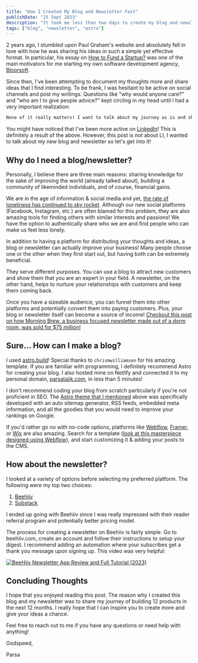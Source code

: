```yaml
---
title: "How I Created My Blog and Newsletter Fast"
publishDate: "25 Sept 2023"
description: "It took me less than two days to create my blog and newsletter. Here's how I did it."
tags: ["blog", "newsletter", "astro"]
---
```

2 years ago, I stumbled upon Paul Graham's website and absolutely fell in love with how he was sharing his ideas in such a simple yet effective format. In particular, his essay on [How to Fund a Startup?](http://www.paulgraham.com/startupfunding.html) was one of the main motivators for me starting my own software development agency, [Bloorsoft](https://bloorsoft.com).

Since then, I've been attempting to document my thoughts more and share ideas that I find interesting. To be frank, I was hesitant to be active on social channels and post my writings. Questions like "why would anyone care?" and "who am I to give people advice?" kept circling in my head until I had a very important realization: 

```txt
None of it really matters! I want to talk about my journey as is and share my learnings. Maybe it'll help others on the same path to avoid my mistakes and fast track their growth.
```

You might have noticed that I've been more active on [LinkedIn](https://www.linkedin.com/in/tajikparsa/)! This is definitely a result of the above. However, this post is not about LI, I wanted to talk about my new blog and newsletter so let's get into it!

## Why do I need a blog/newsletter?

Personally, I believe there are three main reasons: sharing knowledge for the sake of improving the world (already talked about), building a community of likeminded individuals, and of course, financial gains.

We are in the age of information & social media and yet, [the rate of loneliness has continued to sky rocket](https://www150.statcan.gc.ca/n1/daily-quotidien/211124/dq211124e-eng.htm). Although our new social platforms (Facebook, Instagram, etc.) are often blamed for this problem, they are also amazing tools for finding others with similar interests and passions! We have the option to authentically share who we are and find people who can make us feel less lonely.

In addition to having a platform for distributing your thoughts and ideas, a blog or newsletter can actually improve your business! Many people choose one or the other when they first start out, but having both can be extremely beneficial.

They serve different purposes. You can use a blog to attract new customers and show them that you are an expert in your field. A newsletter, on the other hand, helps to nurture your relationships with customers and keep them coming back.

Once you have a sizeable audience, you can funnel them into other platforms and potentially convert them into paying customers. Plus, your blog or newsletter itself can become a source of income! [Checkout this post on how Morning Brew, a business focused newsletter made out of a dorm room, was sold for $75 million!](https://bettermarketing.pub/how-morning-brew-became-a-75-million-company-in-5-years-f592069ffe64)

## Sure... How can I make a blog?

I used [astro.build](https://astro.build)! Special thanks to `chrismwilliamson` for his amazing template. If you are familiar with programming, I definitely recommend Astro for creating your blog. I also hosted mine on Netlify and connected it to my personal domain, [parsatajik.com](https://parsatajik.com), in less than 5 minutes!

I don't recommend coding your blog from scratch particularly if you're not proficient in SEO. The [Astro theme that I mentioned](https://astro.build/themes/details/astro-cactus/) above was specifically developed with an auto sitemap generator, RSS feeds, embedded meta information, and all the goodies that you would need to improve your rankings on Google.

If you'd rather go no with no-code options, platforms like [Webflow](https://webflow.com/blog/webflow-tutorial), [Framer](https://www.framer.com/learn/), or [Wix](https://support.wix.com/en/getting-started) are also amazing. Search for a template ([look at this masterpiece designed using Webflow](https://hablo.webflow.io/)), and start customizing it & adding your posts to the CMS.

## How about the newsletter?

I looked at a variety of options before selecting my preferred platform. The following were my top two choices:
1. [Beehiiv](https://www.beehiiv.com/)
2. [Substack](https://substack.com/)

I ended up going with Beehiiv since I was really impressed with their reader referral program and potentially better pricing model.

The process for creating a newsletter on Beehiiv is fairly simple. Go to beehiiv.com, create an account and follow their instructions to setup your digest. I recommend adding an automation where your subscribes get a thank you message upon signing up. This video was very helpful:

[![BeeHiiv Newsletter App Review and Full Tutorial (2023)](https://img.youtube.com/vi/XxelAOGo5xI/maxresdefault.jpg)](https://www.youtube.com/watch?v=XxelAOGo5xI)

## Concluding Thoughts

I hope that you enjoyed reading this post. The reason why I created this blog and my newsletter was to share my journey of building 12 products in the next 12 months. I really hope that I can inspire you to create more and give your ideas a chance. 

Feel free to reach out to me if you have any questions or need help with anything!

Godspeed,

Parsa